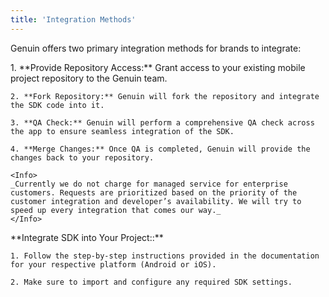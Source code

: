 ```yaml
---
title: 'Integration Methods'
---
```


Genuin offers two primary integration methods for brands to integrate:

<AccordionGroup>
  <Accordion title="Managed Service Integration">
    1. **Provide Repository Access:** Grant access to your existing mobile project repository to the Genuin team.

    2. **Fork Repository:** Genuin will fork the repository and integrate the SDK code into it.

    3. **QA Check:** Genuin will perform a comprehensive QA check across the app to ensure seamless integration of the SDK.

    4. **Merge Changes:** Once QA is completed, Genuin will provide the changes back to your repository.

    <Info>
    _Currently we do not charge for managed service for enterprise customers. Requests are prioritized based on the priority of the customer integration and developer’s availability. We will try to speed up every integration that comes our way._
    </Info>
  </Accordion>
  <Accordion title="Self Service Integration">
    **Integrate SDK into Your Project::**

    1. Follow the step-by-step instructions provided in the documentation for your respective platform (Android or iOS).

    2. Make sure to import and configure any required SDK settings.

  </Accordion>
</AccordionGroup>